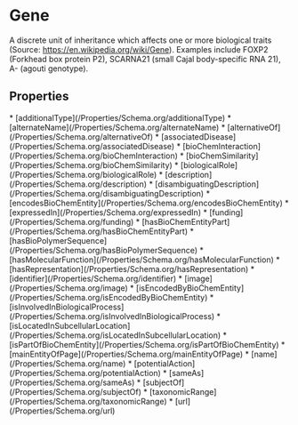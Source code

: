   
# Gene

A discrete unit of inheritance which affects one or more biological traits (Source: <a href="https://en.wikipedia.org/wiki/Gene">https://en.wikipedia.org/wiki/Gene</a>). Examples include FOXP2 (Forkhead box protein P2), SCARNA21 (small Cajal body-specific RNA 21), A- (agouti genotype).

## Properties

<Grid>
* [additionalType](/Properties/Schema.org/additionalType)
* [alternateName](/Properties/Schema.org/alternateName)
* [alternativeOf](/Properties/Schema.org/alternativeOf)
* [associatedDisease](/Properties/Schema.org/associatedDisease)
* [bioChemInteraction](/Properties/Schema.org/bioChemInteraction)
* [bioChemSimilarity](/Properties/Schema.org/bioChemSimilarity)
* [biologicalRole](/Properties/Schema.org/biologicalRole)
* [description](/Properties/Schema.org/description)
* [disambiguatingDescription](/Properties/Schema.org/disambiguatingDescription)
* [encodesBioChemEntity](/Properties/Schema.org/encodesBioChemEntity)
* [expressedIn](/Properties/Schema.org/expressedIn)
* [funding](/Properties/Schema.org/funding)
* [hasBioChemEntityPart](/Properties/Schema.org/hasBioChemEntityPart)
* [hasBioPolymerSequence](/Properties/Schema.org/hasBioPolymerSequence)
* [hasMolecularFunction](/Properties/Schema.org/hasMolecularFunction)
* [hasRepresentation](/Properties/Schema.org/hasRepresentation)
* [identifier](/Properties/Schema.org/identifier)
* [image](/Properties/Schema.org/image)
* [isEncodedByBioChemEntity](/Properties/Schema.org/isEncodedByBioChemEntity)
* [isInvolvedInBiologicalProcess](/Properties/Schema.org/isInvolvedInBiologicalProcess)
* [isLocatedInSubcellularLocation](/Properties/Schema.org/isLocatedInSubcellularLocation)
* [isPartOfBioChemEntity](/Properties/Schema.org/isPartOfBioChemEntity)
* [mainEntityOfPage](/Properties/Schema.org/mainEntityOfPage)
* [name](/Properties/Schema.org/name)
* [potentialAction](/Properties/Schema.org/potentialAction)
* [sameAs](/Properties/Schema.org/sameAs)
* [subjectOf](/Properties/Schema.org/subjectOf)
* [taxonomicRange](/Properties/Schema.org/taxonomicRange)
* [url](/Properties/Schema.org/url)
</Grid>

